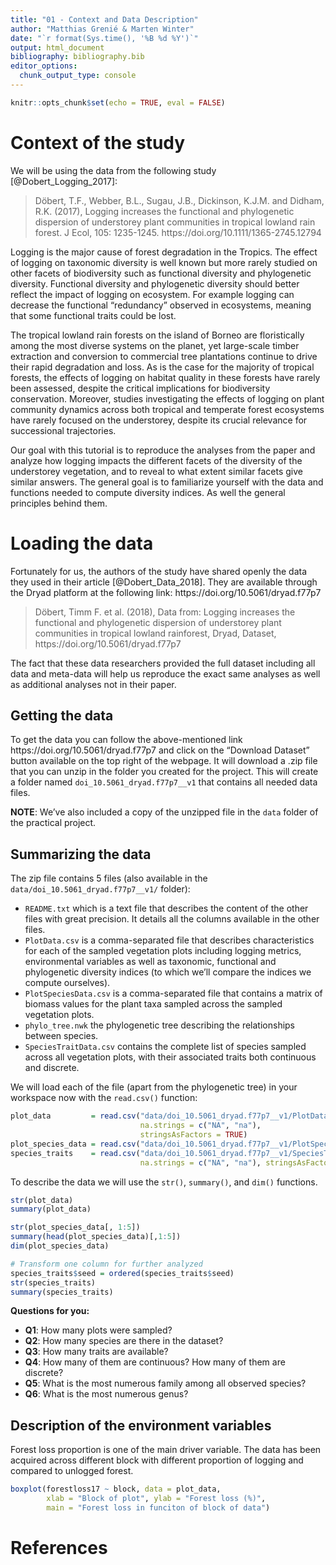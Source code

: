 ```yaml
---
title: "01 - Context and Data Description"
author: "Matthias Grenié & Marten Winter"
date: "`r format(Sys.time(), '%B %d %Y')`"
output: html_document
bibliography: bibliography.bib
editor_options:
  chunk_output_type: console
---
```


```r
knitr::opts_chunk$set(echo = TRUE, eval = FALSE)
```


# Context of the study

We will be using the data from the following study [@Dobert_Logging_2017]:

> Döbert, T.F., Webber, B.L., Sugau, J.B., Dickinson, K.J.M. and Didham, R.K. (2017), Logging increases the functional and phylogenetic dispersion of understorey plant communities in tropical lowland rain forest. J Ecol, 105: 1235-1245. https://doi.org/10.1111/1365-2745.12794

Logging is the major cause of forest degradation in the Tropics. The effect of logging on taxonomic diversity is well known but more rarely studied on other facets of biodiversity such as functional diversity and phylogenetic diversity. Functional diversity and phylogenetic diversity should better reflect the impact of logging on ecosystem. For example logging can decrease the functional "redundancy" observed in ecosystems, meaning that some functional traits could be lost.

The tropical lowland rain forests on the island of Borneo are floristically among the most diverse systems on the planet, yet large-scale timber extraction and conversion to commercial tree plantations continue to drive their rapid degradation and loss. As is the case for the majority of tropical forests, the effects of logging on habitat quality in these forests have rarely been assessed, despite the critical implications for biodiversity conservation. Moreover, studies investigating the effects of logging on plant community dynamics across both tropical and temperate forest ecosystems have rarely focused on the understorey, despite its crucial relevance for successional trajectories.

Our goal with this tutorial is to reproduce the analyses from the paper and analyze how logging impacts the different facets of the diversity of the understorey vegetation, and to reveal to what extent similar facets give similar answers. The general goal is to familiarize yourself with the data and functions needed to compute diversity indices. As well the general principles behind them.


# Loading the data

Fortunately for us, the authors of the study have shared openly the data they used in their article [@Dobert_Data_2018]. They are available through the Dryad platform at the following link: https://doi.org/10.5061/dryad.f77p7

> Döbert, Timm F. et al. (2018), Data from: Logging increases the functional and phylogenetic dispersion of understorey plant communities in tropical lowland rainforest, Dryad, Dataset, https://doi.org/10.5061/dryad.f77p7

The fact that these data researchers provided the full dataset including all data and meta-data will help us reproduce the exact same analyses as well as additional analyses not in their paper.

## Getting the data

To get the data you can follow the above-mentioned link https://doi.org/10.5061/dryad.f77p7 and click on the "Download Dataset" button available on the top right of the webpage. It will download a .zip file that you can unzip in the folder you created for the project. This will create a folder named `doi_10.5061_dryad.f77p7__v1` that contains all needed data files.

**NOTE**: We've also included a copy of the unzipped file in the `data` folder of the practical project.

## Summarizing the data

The zip file contains 5 files (also available in the `data/doi_10.5061_dryad.f77p7__v1/` folder):

* `README.txt` which is a text file that describes the content of the other files with great precision. It details all the columns available in the other files.
* `PlotData.csv` is a comma-separated file that describes characteristics for each of the sampled vegetation plots including logging metrics, environmental variables as well as taxonomic, functional and phylogenetic diversity indices (to which we'll compare the indices we compute ourselves).
* `PlotSpeciesData.csv` is a comma-separated file that contains a matrix of biomass values for the plant taxa sampled across the sampled vegetation plots.
* `phylo_tree.nwk` the phylogenetic tree describing the relationships between species.
* `SpeciesTraitData.csv` contains the complete list of species  sampled across all vegetation plots, with their associated traits both continuous and discrete.

We will load each of the file (apart from the phylogenetic tree) in your workspace now with the `read.csv()` function:

```r
plot_data         = read.csv("data/doi_10.5061_dryad.f77p7__v1/PlotData.csv",
                             na.strings = c("NA", "na"),
                             stringsAsFactors = TRUE)
plot_species_data = read.csv("data/doi_10.5061_dryad.f77p7__v1/PlotSpeciesData.csv")
species_traits    = read.csv("data/doi_10.5061_dryad.f77p7__v1/SpeciesTraitData.csv",
                             na.strings = c("NA", "na"), stringsAsFactors = TRUE)
```

To describe the data we will use the `str()`, `summary()`, and `dim()` functions.

```r
str(plot_data)
summary(plot_data)

str(plot_species_data[, 1:5])
summary(head(plot_species_data)[,1:5])
dim(plot_species_data)

# Transform one column for further analyzed
species_traits$seed = ordered(species_traits$seed)
str(species_traits)
summary(species_traits)
```

**Questions for you:**

* **Q1**: How many plots were sampled?
* **Q2**: How many species are there in the dataset?
* **Q3**: How many traits are available?
* **Q4**: How many of them are continuous? How many of them are discrete?
* **Q5**: What is the most numerous family among all observed species?
* **Q6**: What is the most numerous genus?

## Description of the environment variables

Forest loss proportion is one of the main driver variable. The data has been acquired across different block with different proportion of logging and compared to unlogged forest.

```r
boxplot(forestloss17 ~ block, data = plot_data,
        xlab = "Block of plot", ylab = "Forest loss (%)",
        main = "Forest loss in funciton of block of data")
```


# References
